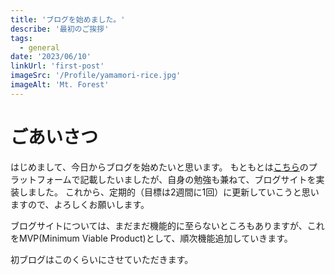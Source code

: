 ```yaml
---
title: 'ブログを始めました。'
describe: '最初のご挨拶'
tags:
  - general
date: '2023/06/10'
linkUrl: 'first-post'
imageSrc: '/Profile/yamamori-rice.jpg'
imageAlt: 'Mt. Forest'
---
```



# ごあいさつ
はじめまして、今日からブログを始めたいと思います。
もともとは[こちら](https://ymmryt.hatenablog.com/)のプラットフォームで記載したいましたが、自身の勉強も兼ねて、ブログサイトを実装しました。
これから、定期的（目標は2週間に1回）に更新していこうと思いますので、よろしくお願いします。

ブログサイトについては、まだまだ機能的に至らないところもありますが、これをMVP(Minimum Viable Product)として、順次機能追加していきます。

初ブログはこのくらいにさせていただきます。
